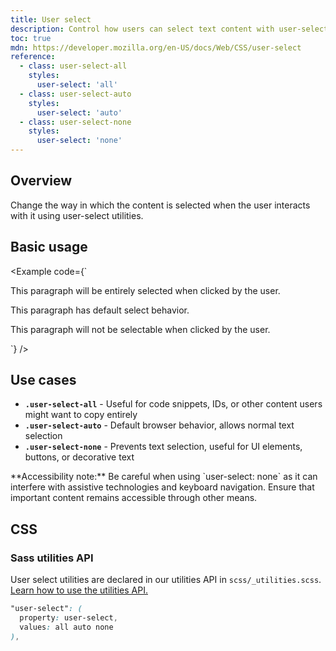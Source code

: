 ```yaml
---
title: User select
description: Control how users can select text content with user-select utilities.
toc: true
mdn: https://developer.mozilla.org/en-US/docs/Web/CSS/user-select
reference:
  - class: user-select-all
    styles:
      user-select: 'all'
  - class: user-select-auto
    styles:
      user-select: 'auto'
  - class: user-select-none
    styles:
      user-select: 'none'
---
```


## Overview

Change the way in which the content is selected when the user interacts with it using user-select utilities.

## Basic usage

<Example code={`<p class="user-select-all">This paragraph will be entirely selected when clicked by the user.</p>
<p class="user-select-auto">This paragraph has default select behavior.</p>
<p class="user-select-none">This paragraph will not be selectable when clicked by the user.</p>`} />

## Use cases

- **`.user-select-all`** - Useful for code snippets, IDs, or other content users might want to copy entirely
- **`.user-select-auto`** - Default browser behavior, allows normal text selection
- **`.user-select-none`** - Prevents text selection, useful for UI elements, buttons, or decorative text

<Callout>
**Accessibility note:** Be careful when using `user-select: none` as it can interfere with assistive technologies and keyboard navigation. Ensure that important content remains accessible through other means.
</Callout>

## CSS

### Sass utilities API

User select utilities are declared in our utilities API in `scss/_utilities.scss`. [Learn how to use the utilities API.]([[docsref:/utilities/api#using-the-api]])

```scss
"user-select": (
  property: user-select,
  values: all auto none
),
```
